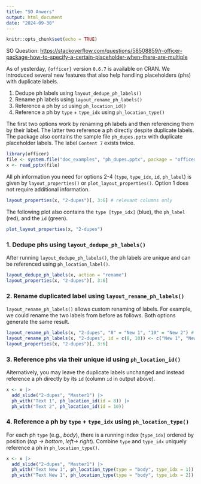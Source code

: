 ```yaml
---
title: "SO Anwers"
output: html_document
date: "2024-09-30"
---
```


```r
knitr::opts_chunk$set(echo = TRUE)
```

SO Question: <https://stackoverflow.com/questions/58508859/r-officer-package-how-to-specify-a-certain-placeholder-when-there-are-multiple>

As of yesterday, `{officer}` version `0.6.7` is available on CRAN.
We introduced several new features that also help handling placeholders (phs) with duplicate labels.

1. Dedupe ph labels using `layout_dedupe_ph_labels()`
2. Rename ph labels using `layout_rename_ph_labels()`
3. Reference a ph by `id` using `ph_location_id()`
4. Reference a ph by `type` + `type_idx` using `ph_location_type()`

The first two options work by renaming ph labels and then referencing them by their label. The latter two reference a ph directly despite duplicate labels. The package also contains the sample file `ph_dupes.pptx` with duplicate placeholder labels. The label `Content 7` exists twice.

```r
library(officer)
file <- system.file("doc_examples", "ph_dupes.pptx", package = "officer")
x <- read_pptx(file)
```

All ph information you need for options 2-4 (`type`, `type_idx`, `id`, `ph_label`) is given by `layout_properties()` or `plot_layout_properties()`. Option 1 does not require additional information.

```r
layout_properties(x, "2-dupes")[, 3:6] # relevant columns only
```
The following plot also contains the `type [type_idx]` (blue), the `ph_label` (red), and the `id` (green).

```r
plot_layout_properties(x, "2-dupes")
```


### 1. Dedupe phs using `layout_dedupe_ph_labels()`

After running `layout_dedupe_ph_labels()`, the ph labels are unique and can be referenced using `ph_location_label()`.

```r
layout_dedupe_ph_labels(x, action = "rename")
layout_properties(x, "2-dupes")[, 3:6]
```

### 2. Rename duplicated label using `layout_rename_ph_labels()`

`layout_rename_ph_labels()` allows custom renaming of labels. For example, we could rename the two labels from before as follows. Both options generate the same result.

```r
layout_rename_ph_labels(x, "2-dupes", "8" = "New 1", "10" = "New 2") # using id = value pairs
layout_rename_ph_labels(x, "2-dupes", id = c(8, 10)) <- c("New 1", "New 2") # ids + rhs assignment
layout_properties(x, "2-dupes")[, 3:6]
```


### 3. Reference phs via their unique id using `ph_location_id()`

Alternatively, you may leave the duplicate labels unchanged and instead reference a ph directly by its `id` (column `id` in output above).

```r
x <- x |> 
  add_slide("2-dupes", "Master1") |>
  ph_with("Text 1", ph_location_id(id = 8)) |> 
  ph_with("Text 2", ph_location_id(id = 10))
```

### 4. Reference a ph by `type` + `type_idx` using `ph_location_type()`

For each ph `type` (e.g., *body*), there is a running index (`type_idx`) ordered by position (*top -> bottom*, *left-> right*). Combine `type` and `type_idx` uniquely reference a ph in `ph_location_type()`.

```r
x <- x |> 
  add_slide("2-dupes", "Master1") |>
  ph_with("Text New 1", ph_location_type(type = "body", type_idx = 1)) |> 
  ph_with("Text New 1", ph_location_type(type = "body", type_idx = 2)) 
```
